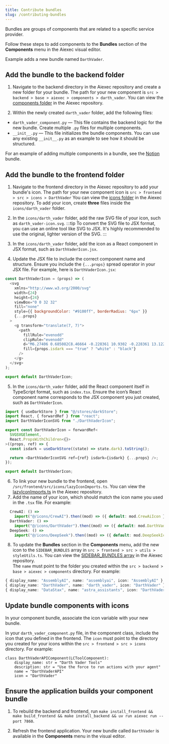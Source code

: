 ```yaml
---
title: Contribute bundles
slug: /contributing-bundles
---
```


Bundles are groups of components that are related to a specific service provider.

Follow these steps to add components to the **Bundles** section of the **Components** menu in the Aiexec visual editor.

Example adds a new bundle named `DarthVader`.

## Add the bundle to the backend folder

1. Navigate to the backend directory in the Aiexec repository and create a new folder for your bundle.
The path for your new component is `src > backend > base > aiexec > components > darth_vader`.
You can view the [components folder](https://github.com/aiexec-ai/aiexec/tree/main/src/backend/base/aiexec/components) in the Aiexec repository.

2. Within the newly created `darth_vader` folder, add the following files:

* `darth_vader_component.py` — This file contains the backend logic for the new bundle. Create multiple `.py` files for multiple components.
* `__init__.py` — This file initializes the bundle components. You can use any existing `__init__.py` as an example to see how it should be structured.

For an example of adding multiple components in a bundle, see the [Notion](https://github.com/aiexec-ai/aiexec/tree/main/src/backend/base/aiexec/components/Notion) bundle.


## Add the bundle to the frontend folder

1. Navigate to the frontend directory in the Aiexec repository to add your bundle's icon.
The path for your new component icon is `src > frontend > src > icons > DarthVader`
You can view the [icons folder](https://github.com/aiexec-ai/aiexec/tree/main/src/frontend/src/icons) in the Aiexec repository.
To add your icon, create **three** files inside the `icons/darth_vader` folder.

2. In the `icons/darth_vader` folder, add the raw SVG file of your icon, such as `darth_vader-icon.svg`.
:::tip
To convert the SVG file to JSX format, you can use an online tool like SVG to JSX.
It's highly recommended to use the original, lighter version of the SVG.
:::
3. In the `icons/darth_vader` folder, add the icon as a React component in JSX format, such as `DarthVaderIcon.jsx`.
4. Update the JSX file to include the correct component name and structure.
Ensure you include the `{...props}` spread operator in your JSX file.
For example, here is `DarthVaderIcon.jsx`:
```javascript
const DarthVaderIcon = (props) => (
  <svg
    xmlns="http://www.w3.org/2000/svg"
    width={24}
    height={24}
    viewBox="0 0 32 32"
    fill="none"
    style={{ backgroundColor: "#9100ff", borderRadius: "6px" }}
    {...props}
  >
    <g transform="translate(7, 7)">
      <path
        fillRule="evenodd"
        clipRule="evenodd"
        d="M6.27406 0.685082C8.46664 -0.228361 10.9302 -0.228361 13.1229 0.685082C14.6773 1.33267 16.0054 2.40178 16.9702 3.75502C17.6126 4.65574 17.0835 5.84489 16.045 6.21613L13.5108 7.12189C12.9962 7.30585 12.4289 7.26812 11.9429 7.01756C11.8253 6.95701 11.7298 6.86089 11.6696 6.74266L10.2591 3.97469C10.0249 3.51519 9.37195 3.51519 9.13783 3.97469L7.72731 6.74274C7.66714 6.86089 7.57155 6.95701 7.454 7.01756L4.70187 8.43618C4.24501 8.67169 4.24501 9.3284 4.70187 9.56391L7.454 10.9825C7.57155 11.0431 7.66714 11.1392 7.72731 11.2574L9.13783 14.0254C9.37195 14.4849 10.0249 14.4849 10.2591 14.0254L11.6696 11.2574C11.7298 11.1392 11.8253 11.0431 11.9428 10.9825C12.429 10.7319 12.9965 10.6942 13.5112 10.8781L16.045 11.7838C17.0835 12.1551 17.6126 13.3442 16.9704 14.245C16.0054 15.5982"
        fill={props.isdark === "true" ? "white" : "black"}
      />
    </g>
  </svg>
);

export default DarthVaderIcon;
```

5. In the `icons/darth_vader` folder, add the React component itself in TypeScript format, such as `index.tsx`.
Ensure the icon’s React component name corresponds to the JSX component you just created, such as `DarthVaderIcon`.
```typescript
import { useDarkStore } from "@/stores/darkStore";
import React, { forwardRef } from "react";
import DarthVaderIconSVG from "./DarthVaderIcon";

export const DarthVaderIcon = forwardRef<
  SVGSVGElement,
  React.PropsWithChildren<{}>
>((props, ref) => {
  const isdark = useDarkStore((state) => state.dark).toString();

  return <DarthVaderIconSVG ref={ref} isdark={isdark} {...props} />;
});

export default DarthVaderIcon;
```

6. To link your new bundle to the frontend, open `/src/frontend/src/icons/lazyIconImports.ts`.
You can view the [lazyIconImports.ts](https://github.com/aiexec-ai/aiexec/blob/main/src/frontend/src/icons/lazyIconImports.ts) in the Aiexec repository.
7. Add the name of your icon, which should match the icon name you used in the `.tsx` file.
For example:
```typescript
  CrewAI: () =>
    import("@/icons/CrewAI").then((mod) => ({ default: mod.CrewAiIcon })),
  DarthVader: () =>
    import("@/icons/DarthVader").then((mod) => ({ default: mod.DarthVaderIcon })),
  DeepSeek: () =>
    import("@/icons/DeepSeek").then((mod) => ({ default: mod.DeepSeekIcon })),
```

8. To update the **Bundles** section in the **Components** menu, add the new icon to the `SIDEBAR_BUNDLES` array in `src > frontend > src > utils > styleUtils.ts`.
You can view the [SIDEBAR_BUNDLES array](https://github.com/aiexec-ai/aiexec/blob/main/src/frontend/src/utils/styleUtils.ts#L231) in the Aiexec repository.\
The `name` must point to the folder you created within the `src > backend > base > aiexec > components` directory.
For example:
```typescript
{ display_name: "AssemblyAI", name: "assemblyai", icon: "AssemblyAI" },
{ display_name: "DarthVader", name: "darth_vader", icon: "DarthVader" },
{ display_name: "DataStax", name: "astra_assistants", icon: "DarthVader" },
```

## Update bundle components with icons

In your component bundle, associate the icon variable with your new bundle.

In your `darth_vader_component.py` file, in the component class, include the icon that you defined in the frontend.
The `icon` must point to the directory you created for your icons within the `src > frontend > src > icons` directory.
For example:
```
class DarthVaderAPIComponent(LCToolComponent):
    display_name: str = "Darth Vader Tools"
    description: str = "Use the force to run actions with your agent"
    name = "DarthVaderAPI"
    icon = "DarthVader"
```

## Ensure the application builds your component bundle

1. To rebuild the backend and frontend, run `make install_frontend && make build_frontend && make install_backend && uv run aiexec run --port 7860`.

2. Refresh the frontend application.
Your new bundle called `DarthVader` is available in the **Components** menu in the visual editor.